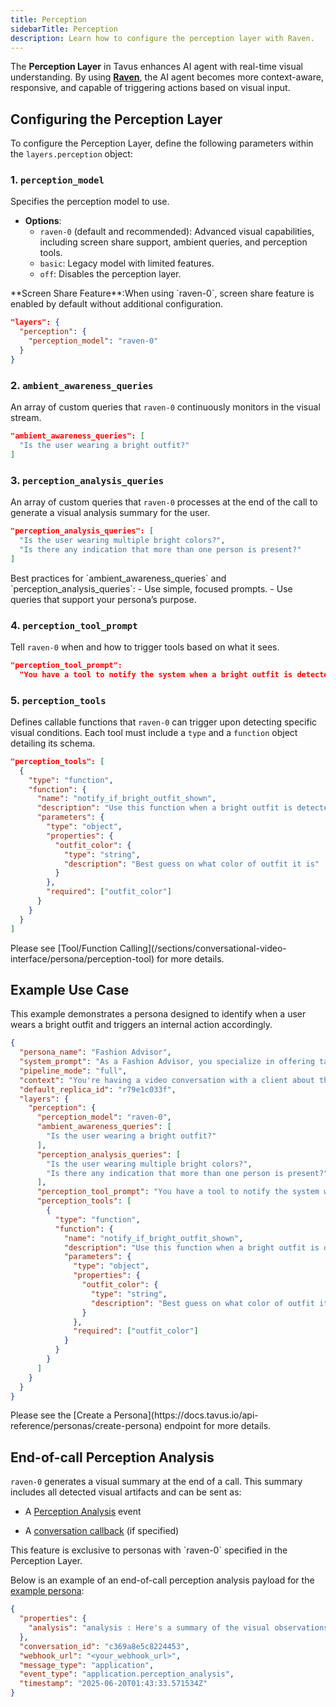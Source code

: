 ```yaml
---
title: Perception
sidebarTitle: Perception
description: Learn how to configure the perception layer with Raven.
---
```


The **Perception Layer** in Tavus enhances AI agent with real-time visual understanding.
By using [**Raven**](/sections/models#raven%3A-perception-model), the AI agent becomes more context-aware, responsive, and capable of triggering actions based on visual input.

## Configuring the Perception Layer
To configure the Perception Layer, define the following parameters within the `layers.perception` object:
### 1. `perception_model`
Specifies the perception model to use.
- **Options**:
  - `raven-0` (default and recommended): Advanced visual capabilities, including screen share support, ambient queries, and perception tools.
  - `basic`: Legacy model with limited features.
  - `off`: Disables the perception layer.
<Note>
**Screen Share Feature**:When using `raven-0`, screen share feature is enabled by default without additional configuration.
</Note>

```json
"layers": {
  "perception": {
    "perception_model": "raven-0"
  }
}
```

### 2. `ambient_awareness_queries`
An array of custom queries that `raven-0` continuously monitors in the visual stream.

```json
"ambient_awareness_queries": [
  "Is the user wearing a bright outfit?"
]
```

### 3. `perception_analysis_queries`
An array of custom queries that `raven-0` processes at the end of the call to generate a visual analysis summary for the user.
```json
"perception_analysis_queries": [
  "Is the user wearing multiple bright colors?",
  "Is there any indication that more than one person is present?"
]
```

<Tip>
Best practices for `ambient_awareness_queries` and `perception_analysis_queries`:
- Use simple, focused prompts.
- Use queries that support your persona’s purpose.
</Tip>

### 4. `perception_tool_prompt`

Tell `raven-0` when and how to trigger tools based on what it sees.
```json
"perception_tool_prompt":
  "You have a tool to notify the system when a bright outfit is detected, named `notify_if_bright_outfit_shown`. You MUST use this tool when a bright outfit is detected."
```

### 5. `perception_tools`
Defines callable functions that `raven-0` can trigger upon detecting specific visual conditions. Each tool must include a `type` and a `function` object detailing its schema.

```json
"perception_tools": [
  {
    "type": "function",
    "function": {
      "name": "notify_if_bright_outfit_shown",
      "description": "Use this function when a bright outfit is detected in the image with high confidence",
      "parameters": {
        "type": "object",
        "properties": {
          "outfit_color": {
            "type": "string",
            "description": "Best guess on what color of outfit it is"
          }
        },
        "required": ["outfit_color"]
      }
    }
  }
]
```

<Note>
Please see [Tool/Function Calling](/sections/conversational-video-interface/persona/perception-tool) for more details.
</Note>

## Example Use Case
This example demonstrates a persona designed to identify when a user wears a bright outfit and triggers an internal action accordingly.

```json
{
  "persona_name": "Fashion Advisor",
  "system_prompt": "As a Fashion Advisor, you specialize in offering tailored fashion advice.",
  "pipeline_mode": "full",
  "context": "You're having a video conversation with a client about their outfit.",
  "default_replica_id": "r79e1c033f",
  "layers": {
    "perception": {
      "perception_model": "raven-0",
      "ambient_awareness_queries": [
        "Is the user wearing a bright outfit?"
      ],
      "perception_analysis_queries": [
        "Is the user wearing multiple bright colors?",
        "Is there any indication that more than one person is present?"
      ],
      "perception_tool_prompt": "You have a tool to notify the system when a bright outfit is detected, named `notify_if_bright_outfit_shown`. You MUST use this tool when a bright outfit is detected.",
      "perception_tools": [
        {
          "type": "function",
          "function": {
            "name": "notify_if_bright_outfit_shown",
            "description": "Use this function when a bright outfit is detected in the image with high confidence",
            "parameters": {
              "type": "object",
              "properties": {
                "outfit_color": {
                  "type": "string",
                  "description": "Best guess on what color of outfit it is"
                }
              },
              "required": ["outfit_color"]
            }
          }
        }
      ]
    }
  }
}
```
<Note>
Please see the [Create a Persona](https://docs.tavus.io/api-reference/personas/create-persona) endpoint for more details.
</Note>

## End-of-call Perception Analysis

`raven-0` generates a visual summary at the end of a call. This summary includes all detected visual artifacts and can be sent as:

- A [Perception Analysis](https://docs.tavus.io/sections/event-schemas/conversation-perception-analysis) event

- A [conversation callback](https://docs.tavus.io/sections/conversational-video-interface/conversation-callbacks) (if specified)
<Note>
This feature is exclusive to personas with `raven-0` specified in the Perception Layer.
</Note>

Below is an example of an end-of-call perception analysis payload for the [example persona](/sections/conversational-video-interface/persona/perception#example-use-case):
```json
{
  "properties": {
    "analysis": "analysis : Here's a summary of the visual observations:\n\n*   **Appearance:** The user is an Asian male, likely in his late teens or early twenties, with short dark hair. Throughout \nthe call, he is consistently wearing a bright yellow t-shirt.\n*   **Emotional State:** The user's emotional state is generally neutral to slightly subdued. He appears contemplative, thoughtful, and occasionally troubled, but also calm and collected at times. There were no indications of strong positive emotions.\n*   **Environment:** The user is indoors in a room with a green curtain and a door visible in the background.\n*   **Focus:** The user consistently looks directly at the camera.\n*   **Queries**: The user is wearing a bright yellow outfit, as the system was notified.\n\nBased on the provided information:\n\n*   There is no indication that the user is wearing more than one bright color.\n*   There is no indication that more than one person is present.\n"
  },
  "conversation_id": "c369a8e5c8224453",
  "webhook_url": "<your_webhook_url>",
  "message_type": "application",
  "event_type": "application.perception_analysis",
  "timestamp": "2025-06-20T01:43:33.571534Z"
}

```
